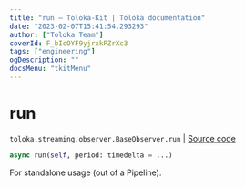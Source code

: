 ```yaml
---
title: "run — Toloka-Kit | Toloka documentation"
date: "2023-02-07T15:41:54.293293"
author: ["Toloka Team"]
coverId: F_bIcOYF9yjrxkPZrXc3
tags: ["engineering"]
ogDescription: ""
docsMenu: "tkitMenu"
---
```


# run
`toloka.streaming.observer.BaseObserver.run` | [Source code](https://github.com/Toloka/toloka-kit/blob/v1.1.3/src/streaming/observer.py#L55)

```python
async run(self, period: timedelta = ...)
```

For standalone usage (out of a Pipeline).